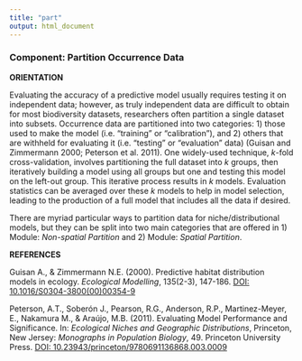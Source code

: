 ---
title: "part"
output: html_document
---

### **Component: Partition Occurrence Data**

**ORIENTATION**

Evaluating the accuracy of a predictive model usually requires testing it on independent data; however, as truly independent data are difficult to obtain for most biodiversity datasets, researchers often partition a single dataset into subsets. Occurrence data are partitioned into two categories: 1) those used to make the model (i.e. "training" or "calibration"), and 2) others that are withheld for evaluating it (i.e. "testing" or "evaluation" data) (Guisan and Zimmermann 2000; Peterson et al. 2011). One widely-used technique, *k*-fold cross-validation, involves partitioning the full dataset into *k* groups, then iteratively building a model using all groups but one and testing this model on the left-out group. This iterative process results in *k* models. Evaluation statistics can be averaged over these *k* models to help in model selection, leading to the production of a full model that includes all the data if desired.

There are myriad particular ways to partition data for niche/distributional models, but they can be split into two main categories that are offered in 1) Module: *Non-spatial Partition* and 2) Module: *Spatial Partition*. 

**REFERENCES**

Guisan A., & Zimmermann N.E. (2000). Predictive habitat distribution models in ecology. *Ecological Modelling*, 135(2-3), 147-186. <a href="https://doi.org/10.1016/S0304-3800(00)00354-9" target="_blank">DOI: 10.1016/S0304-3800(00)00354-9</a> 

Peterson, A.T., Soberón J., Pearson, R.G., Anderson, R.P., Martinez-Meyer, E., Nakamura M., & Araújo, M.B. (2011). Evaluating Model Performance and Significance. In: *Ecological Niches and Geographic Distributions*, Princeton, New Jersey: *Monographs in Population Biology*, 49. Princeton University Press. <a href="https://doi.org/10.23943/princeton/9780691136868.003.0009" target="_blank">DOI: 10.23943/princeton/9780691136868.003.0009</a>
